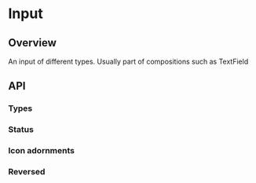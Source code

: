 
<Meta of={InputStories} />

# Input

<ResourceLinks
  sourceCode="https://github.com/cultureamp/kaizen-design-system/tree/main/packages/components/src/Input/Input"
  className="!mb-8"
/>


<Installation
  installCommand="pnpm add @kaizen/components"
  importStatement='import { Input } from "@kaizen/components"'
/>

## Overview

An input of different types. Usually part of compositions such as <LinkTo pageId="components-text-field">TextField</LinkTo>

<Canvas of={InputStories.Playground} />
<Controls of={InputStories.Playground} />

## API

### Types
<Canvas of={InputStories.Types} />

### Status
<Canvas of={InputStories.Status} />

### Icon adornments
<Canvas of={InputStories.Icons} />

### Reversed
<Canvas of={InputStories.Reversed} />
